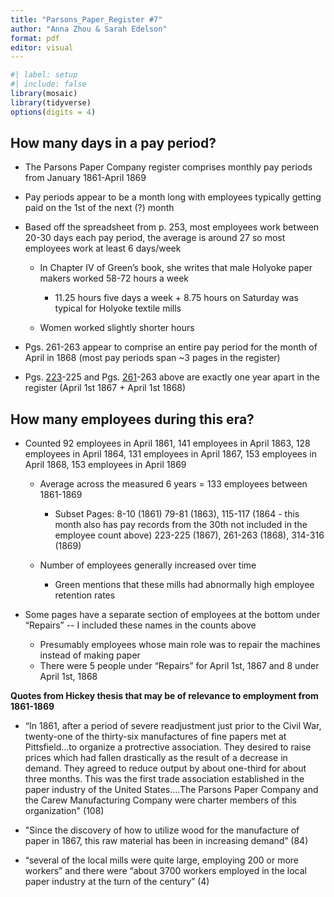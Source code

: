 ```yaml
---
title: "Parsons_Paper_Register #7"
author: "Anna Zhou & Sarah Edelson"
format: pdf
editor: visual
---
```


```r
#| label: setup
#| include: false
library(mosaic)
library(tidyverse)
options(digits = 4)
```

## How many days in a pay period?

-   The Parsons Paper Company register comprises monthly pay periods from January 1861-April 1869

-   Pay periods appear to be a month long with employees typically getting paid on the 1st of the next (?) month

-   Based off the spreadsheet from p. 253, most employees work between 20-30 days each pay period, the average is around 27 so most employees work at least 6 days/week

    -   In Chapter IV of Green's book, she writes that male Holyoke paper makers worked 58-72 hours a week

        -   11.25 hours five days a week + 8.75 hours on Saturday was typical for Holyoke textile mills

    -   Women worked slightly shorter hours

-   Pgs. 261-263 appear to comprise an entire pay period for the month of April in 1868 (most pay periods span \~3 pages in the register)

-   Pgs. [223](https://drive.google.com/file/d/1zowekbvRKdivfTpDqQ92lGSLDRSJSi8I/view?usp=sharing)-225 and Pgs. [261](https://drive.google.com/file/d/1C6xBX3jRQw0QxcSf6NeiUpl8LxLUDHlk/view?usp=sharing)-263 above are exactly one year apart in the register (April 1st 1867 + April 1st 1868)

## How many employees during this era?

-   Counted 92 employees in April 1861, 141 employees in April 1863, 128 employees in April 1864, 131 employees in April 1867, 153 employees in April 1868, 153 employees in April 1869

    -   Average across the measured 6 years = 133 employees between 1861-1869

        -   Subset Pages: 8-10 (1861) 79-81 (1863), 115-117 (1864 - this month also has pay records from the 30th not included in the employee count above) 223-225 (1867), 261-263 (1868), 314-316 (1869)

    -   Number of employees generally increased over time

        -   Green mentions that these mills had abnormally high employee retention rates

-   Some pages have a separate section of employees at the bottom under "Repairs" \-- I included these names in the counts above

    -   Presumably employees whose main role was to repair the machines instead of making paper
    -   There were 5 people under "Repairs" for April 1st, 1867 and 8 under April 1st, 1868

**Quotes from Hickey thesis that may be of relevance to employment from 1861-1869**

-   "In 1861, after a period of severe readjustment just prior to the Civil War, twenty-one of the thirty-six manufactures of fine papers met at Pittsfield...to organize a protrective association. They desired to raise prices which had fallen drastically as the result of a decrease in demand. They agreed to reduce output by about one-third for about three months. This was the first trade association established in the paper industry of the United States....The Parsons Paper Company and the Carew Manufacturing Company were charter members of this organization\" (108)

-   \"Since the discovery of how to utilize wood for the manufacture of paper in 1867, this raw material has been in increasing demand" (84)

-   "several of the local mills were quite large, employing 200 or more workers" and there were "about 3700 workers employed in the local paper industry at the turn of the century" (4)
